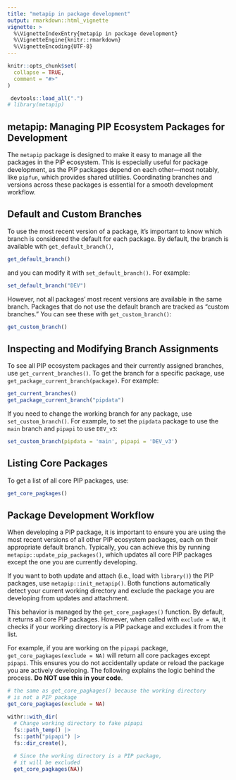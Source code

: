 ```yaml
---
title: "metapip in package development"
output: rmarkdown::html_vignette
vignette: >
  %\VignetteIndexEntry{metapip in package development}
  %\VignetteEngine{knitr::rmarkdown}
  %\VignetteEncoding{UTF-8}
---
```


```r
knitr::opts_chunk$set(
  collapse = TRUE,
  comment = "#>"
)
```

```r
 devtools::load_all(".")
# library(metapip)
```


## metapip: Managing PIP Ecosystem Packages for Development

The `metapip` package is designed to make it easy to manage all the packages in the PIP ecosystem. This is especially useful for package development, as the PIP packages depend on each other—most notably, like `pipfun`, which provides shared utilities. Coordinating branches and versions across these packages is essential for a smooth development workflow.

## Default and Custom Branches

To use the most recent version of a package, it's important to know which branch is considered the default for each package. By default, the branch is available with `get_default_branch()`, 

```r
get_default_branch()
```


and you can modify it with `set_default_branch()`. For example:

```r
set_default_branch("DEV")
```

However, not all packages' most recent versions are available in the same branch. Packages that do not use the default branch are tracked as "custom branches." You can see these with `get_custom_branch()`:

```r
get_custom_branch()
```

## Inspecting and Modifying Branch Assignments

To see all PIP ecosystem packages and their currently assigned branches, use `get_current_branches()`. To get the branch for a specific package, use `get_package_current_branch(package)`. For example:

```r
get_current_branches()
get_package_current_branch("pipdata")
```

If you need to change the working branch for any package, use `set_custom_branch()`. For example, to set the `pipdata` package to use the `main` branch and `pipapi` to use `DEV_v3`:

```r
set_custom_branch(pipdata = 'main', pipapi = 'DEV_v3')
```

## Listing Core Packages

To get a list of all core PIP packages, use:

```r
get_core_pagkages()
```

## Package Development Workflow
When developing a PIP package, it is important to ensure you are using the most recent versions of all other PIP ecosystem packages, each on their appropriate default branch. Typically, you can achieve this by running `metapip::update_pip_packages()`, which updates all core PIP packages except the one you are currently developing.

If you want to both update and attach (i.e., load with `library()`) the PIP packages, use `metapip::init_metapip()`. Both functions automatically detect your current working directory and exclude the package you are developing from updates and attachment.

This behavior is managed by the `get_core_pagkages()` function. By default, it returns all core PIP packages. However, when called with `exclude = NA`, it checks if your working directory is a PIP package and excludes it from the list.

For example, if you are working on the `pipapi` package, `get_core_pagkages(exclude = NA)` will return all core packages except `pipapi`. This ensures you do not accidentally update or reload the package you are actively developing. The following explains the logic behind the process. **Do NOT use this in your code**.


```r
# the same as get_core_pagkages() because the working directory 
# is not a PIP package
get_core_pagkages(exclude = NA)

withr::with_dir(
  # Change working directory to fake pipapi
  fs::path_temp() |> 
  fs::path("pipapi") |> 
  fs::dir_create(),
  
  # Since the working directory is a PIP package, 
  # it will be excluded 
  get_core_pagkages(NA))

```

